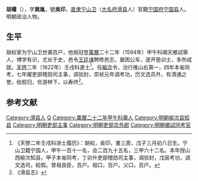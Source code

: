 '''胡權'''（{{bd|？||？||}}），字'''巽胤'''，號'''吳印'''，[[直隶|直隶]][[宁山卫|宁山卫]]（[[大名府|大名府]][[滑县|滑县]]人）官籍[[宁国府|宁国府]][[宁国县|宁国县]]人。明朝政治人物。

==生平==
胡权家为宁山卫世袭百户，他弱冠登[[萬曆|萬曆]]二十二年（1594年）甲午科順天鄉試舉人，博学有识，尤长于史，邑令[[王廷谏|王廷谏]]聘修邑志，屡困公车，遂开塾训士，多所成就。[[天啓|天啓]]二年（1622年）壬戌科進士<ref>《天啓二年壬戌科进士履历》：胡权，吳印，書三房，戊子三月初八日生。宁山卫籍宁国人，甲午一百十一名，会二百九十五名，三甲六十二名。本年授山西榆次知县，甲子本省同考，丁卯升吏部稽勋司主事，调验封，戊辰考功，调文选司，給假。曾祖良臣，百户。祖口，百户。父口，百户。</ref>。任[[榆次|榆次]]令，治行推山右第一，四年本省同考，七年擢吏部稽勋司主事，调验封，崇祯元年调考功，历文选员外，有清通之誉。给假归，优游林下，以寿终<ref>《滑县志》</ref>。

==参考文献==
{{reflist}}

{{天啓二年壬戌科殿試金榜}}

{{Authority control}}

{{DEFAULTSORT:}}
[[Category:滑县人|Category:滑县人]]
[[Category:胡姓|Q]]
[[Category:萬曆二十二年甲午科舉人|Category:萬曆二十二年甲午科舉人]]
[[Category:明朝榆次县知县|Category:明朝榆次县知县]]
[[Category:明朝吏部主事|Category:明朝吏部主事]]
[[Category:明朝吏部员外郎|Category:明朝吏部员外郎]]
[[Category:明朝鄉試同考官|Category:明朝鄉試同考官]]


{{明朝官员小作品}}